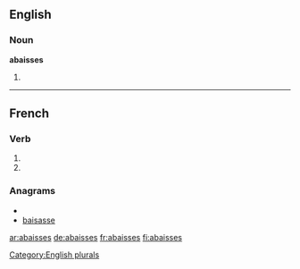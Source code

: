 {{also|abaissés}}
==English==

===Noun===
'''abaisses'''

# {{plural of|[[abaisse]]}}

[[Category:English plurals]]

----

==French==

===Verb===
{{fr-verb-form}}

# {{form of|[[second-person|Second-person]] [[singular]] [[present indicative]]|[[abaisser#French|abaisser]]|lang=French}}
# {{form of|Second-person singular [[present subjunctive]]|abaisser#French|abaisser|lang=French}}

===Anagrams===
* {{alphagram|aabeisss}}
* [[baisasse#French|baisasse]]


[[ar:abaisses]]
[[de:abaisses]]
[[fr:abaisses]]
[[fi:abaisses]]